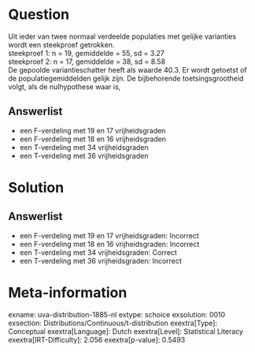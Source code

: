 Question
========

Uit ieder van twee normaal verdeelde populaties met gelijke varianties
wordt een steekproef getrokken.\
steekproef 1: n = 19, gemiddelde = 55, sd = 3.27\
steekproef 2: n = 17, gemiddelde = 38, sd = 8.58\
De gepoolde variantieschatter heeft als waarde 40.3. Er wordt getoetst
of de populatiegemiddelden gelijk zijn. De bijbehorende
toetsingsgrootheid volgt, als de nulhypothese waar is,

Answerlist
----------

* een F-verdeling met 19 en 17 vrijheidsgraden
* een F-verdeling met 18 en 16 vrijheidsgraden
* een T-verdeling met 34 vrijheidsgraden
* een T-verdeling met 36 vrijheidsgraden

Solution
========

Answerlist
----------

* een F-verdeling met 19 en 17 vrijheidsgraden: Incorrect
* een F-verdeling met 18 en 16 vrijheidsgraden: Incorrect
* een T-verdeling met 34 vrijheidsgraden: Correct
* een T-verdeling met 36 vrijheidsgraden: Incorrect

Meta-information
================
exname: uva-distribution-1885-nl
extype: schoice
exsolution: 0010
exsection: Distributions/Continuous/t-distribution
exextra[Type]: Conceptual
exextra[Language]: Dutch
exextra[Level]: Statistical Literacy
exextra[IRT-Difficulty]: 2.056
exextra[p-value]: 0.5493

